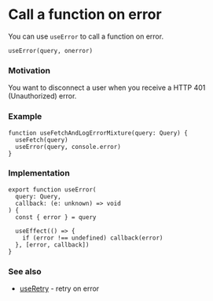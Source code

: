 # Call a function on error

You can use `useError` to call a function on error.

```tsx
useError(query, onerror) 
```

### Motivation

You want to disconnect a user when you receive a HTTP 401 (Unauthorized) error.

### Example

```tsx
function useFetchAndLogErrorMixture(query: Query) {
  useFetch(query)
  useError(query, console.error)
}
```

### Implementation

```tsx
export function useError(
  query: Query,
  callback: (e: unknown) => void
) {
  const { error } = query

  useEffect(() => {
    if (error !== undefined) callback(error)
  }, [error, callback])
}
```

### See also

- [useRetry](/features/use-retry) - retry on error